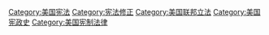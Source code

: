{{catmore}}

[[Category:美国宪法|Category:美国宪法]]
[[Category:宪法修正|Category:宪法修正]]
[[Category:美国联邦立法|Category:美国联邦立法]]
[[Category:美国宪政史|Category:美国宪政史]]
[[Category:美国宪制法律|Category:美国宪制法律]]
